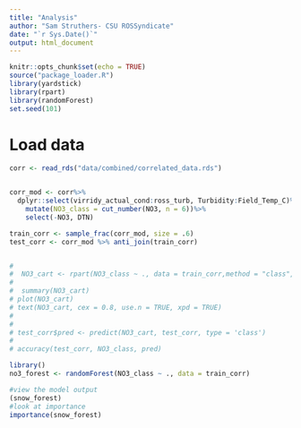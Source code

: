 ```yaml
---
title: "Analysis"
author: "Sam Struthers- CSU ROSSyndicate"
date: "`r Sys.Date()`"
output: html_document
---
```


```r
knitr::opts_chunk$set(echo = TRUE)
source("package_loader.R")
library(yardstick)
library(rpart)
library(randomForest)
set.seed(101)
```

# Load data

```r
corr <- read_rds("data/combined/correlated_data.rds")


corr_mod <- corr%>%
  dplyr::select(virridy_actual_cond:ross_turb, Turbidity:Field_Temp_C)%>%
    mutate(NO3_class = cut_number(NO3, n = 6))%>%
    select(-NO3, DTN)

train_corr <- sample_frac(corr_mod, size = .6)
test_corr <- corr_mod %>% anti_join(train_corr)


# 
#  NO3_cart <- rpart(NO3_class ~ ., data = train_corr,method = "class",  cp = 0.01)
#  
#  summary(NO3_cart)
# plot(NO3_cart)
# text(NO3_cart, cex = 0.8, use.n = TRUE, xpd = TRUE)
# 
# 
# test_corr$pred <- predict(NO3_cart, test_corr, type = 'class')
# 
# accuracy(test_corr, NO3_class, pred)

library()
no3_forest <- randomForest(NO3_class ~ ., data = train_corr)

#view the model output
(snow_forest)
#look at importance
importance(snow_forest)

```


